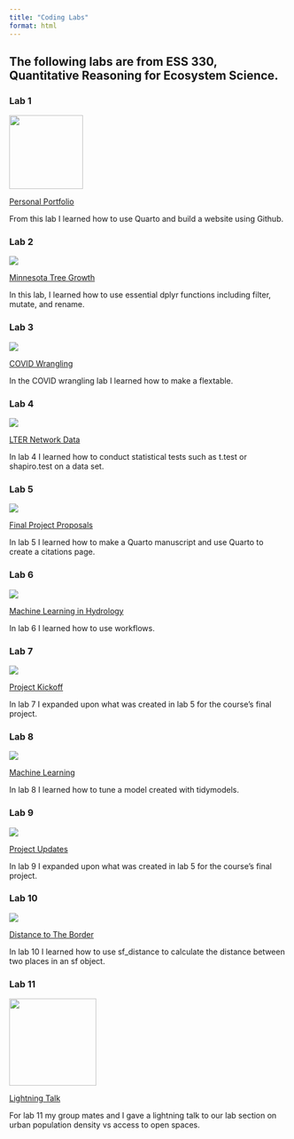 ```yaml
---
title: "Coding Labs"
format: html
---
```


## The following labs are from ESS 330, Quantitative Reasoning for Ecosystem Science.

### Lab 1

![](images/Screenshot 2025-05-09 at 3.12.15 PM.png){width="133"}

[Personal Portfolio](rdelorie.github.io/rmdelorie.github.io/)

From this lab I learned how to use Quarto and build a website using Github.

### Lab 2

![](images/Screenshot 2025-05-09 at 3.12.22 PM.png)

[Minnesota Tree Growth](https://rdelorie.github.io/all-labs/lab-1-wesbite.html)

In this lab, I learned how to use essential dplyr functions including filter, mutate, and rename.

### Lab 3

![](images/Screenshot 2025-05-09 at 3.12.26 PM.png)

[COVID Wrangling](https://rdelorie.github.io/all-labs/lab-3-website.html)

In the COVID wrangling lab I learned how to make a flextable.

### Lab 4

![](images/Screenshot 2025-05-09 at 3.16.33 PM.png)

[LTER Network Data](https://rdelorie.github.io/all-labs/lab-4-website.html)

In lab 4 I learned how to conduct statistical tests such as t.test or shapiro.test on a data set.

### Lab 5

![](images/Screenshot 2025-05-09 at 3.12.30 PM.png)

[Final Project Proposals](https://bellaconrad.github.io/ess_final_project/)

In lab 5 I learned how to make a Quarto manuscript and use Quarto to create a citations page.

### Lab 6

![](images/Screenshot 2025-05-09 at 3.12.34 PM.png)

[Machine Learning in Hydrology](https://rdelorie.github.io/lab-6/)

In lab 6 I learned how to use workflows.

### Lab 7

![](images/Screenshot 2025-05-09 at 3.12.38 PM.png)

[Project Kickoff](https://zachary.cramton.com/ess_330_project_proposal/)

In lab 7 I expanded upon what was created in lab 5 for the course's final project.

### Lab 8

![](images/Screenshot 2025-05-09 at 3.16.38 PM.png)

[Machine Learning](https://rdelorie.github.io/lab-6/hyperparameter-tuning.html)

In lab 8 I learned how to tune a model created with tidymodels.

### Lab 9

![](images/Screenshot 2025-05-09 at 3.12.41 PM.png)

[Project Updates](https://zachary.cramton.com/ess_330_final_project/)

In lab 9 I expanded upon what was created in lab 5 for the course's final project.

### Lab 10

![](images/Screenshot 2025-05-09 at 3.12.45 PM.png)

[Distance to The Border](https://rdelorie.github.io/lab-9/lab-9.html)

In lab 10 I learned how to use sf_distance to calculate the distance between two places in an sf object.

### Lab 11

![](images/Screenshot 2025-05-09 at 3.21.47 PM.png){width="157"}

[Lightning Talk](https://colostate-my.sharepoint.com/:p:/g/personal/rdelorie_colostate_edu/EXWKf0KYLGdLjaxOEuKEjJABcC7bEyH2zGCGXq85iaZRJw?e=ueZCff)

For lab 11 my group mates and I gave a lightning talk to our lab section on urban population density vs access to open spaces.
